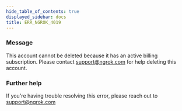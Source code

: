 ```yaml
---
hide_table_of_contents: true
displayed_sidebar: docs
title: ERR_NGROK_4019
---
```


### Message

This account cannot be deleted because it has an active billing subscription. Please contact support@ngrok.com for help deleting this account.

### Further help

If you're having trouble resolving this error, please reach out to [support@ngrok.com](mailto:support@ngrok.com?subject=Help%20with%20ERR_NGROK_4019)
